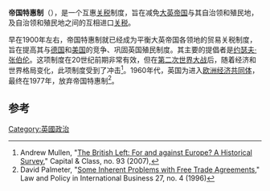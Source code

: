'''帝国特惠制'''（{{lang-en|Imperial Preference}}），是一个互惠[[关税|关税]]制度，旨在减免[[大英帝国|大英帝国]]与其自治领和殖民地，及自治领和殖民地之间的互相进口[[关税|关税]]。

早在1900年左右，帝国特惠制就已经成为平衡大英帝国各领地的贸易关税制度，旨在提高其与[[德国|德国]]和[[美国|美国]]的竞争、巩固英国殖民制度。其主要的提倡者是[[约瑟夫·张伯伦|约瑟夫·张伯伦]]。这项制度在20世纪前期非常有效，但在[[第二次世界大战|第二次世界大战]]后，随着经济和世界格局变化，此项制度受到了冲击<ref>Andrew Mullen, "[http://www.questia.com/read/1P3-1368151911 The British Left: For and against Europe? A Historical Survey]," Capital & Class, no. 93 (2007),</ref>。1960年代，英国为进入[[欧洲经济共同体|欧洲经济共同体]]，最终在1977年，放弃帝国特惠制<ref>David Palmeter, "[http://www.questia.com/read/1G1-19408472 Some Inherent Problems with Free Trade Agreements]," Law and Policy in International Business 27, no. 4 (1996)</ref>。

==参考==
{{reflist}}

[[Category:英國政治|Category:英國政治]]